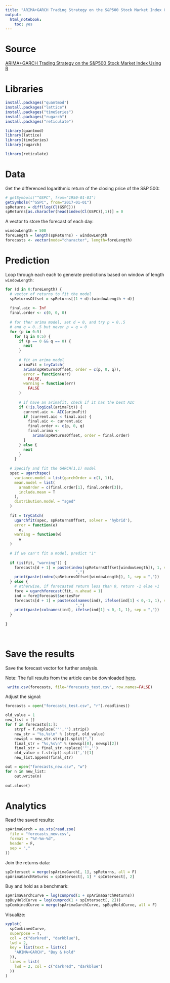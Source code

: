 ```yaml
---
title: "ARIMA+GARCH Trading Strategy on the S&P500 Stock Market Index Using R"
output: 
  html_notebook: 
    toc: yes
---
```


# Source

[ARIMA+GARCH Trading Strategy on the S&P500 Stock Market Index Using R](https://www.quantstart.com/articles/ARIMA-GARCH-Trading-Strategy-on-the-SP500-Stock-Market-Index-Using-R/)

# Libraries

```r
install.packages("quantmod")
install.packages("lattice")
install.packages("timeSeries")
install.packages("rugarch")
install.packages("reticulate")
```

```r
library(quantmod)
library(lattice)
library(timeSeries)
library(rugarch)

library(reticulate)
```


# Data

Get the differenced logarithmic return of the closing price of the S&P 500:

```r
# getSymbols("^GSPC", from="1950-01-01")
getSymbols("^GSPC", from="2017-01-01")
spReturns = diff(log(Cl(GSPC)))
spReturns[as.character(head(index(Cl(GSPC)),1))] = 0
```

A vector to store the forecast of each day:

```r
windowLength = 500
foreLength = length(spReturns) - windowLength
forecasts <- vector(mode="character", length=foreLength)
```

# Prediction

Loop through each each to generate predictions based on window of length `windowLength`:

```r
for (d in 0:foreLength) {
  # vector of returns to fit the model
  spReturnsOffset = spReturns[(1 + d):(windowLength + d)]
  
  final.aic <- Inf
  final.order <- c(0, 0, 0)
  
  # for ther arima model, set d = 0, and try p = 0..5
  # and q = 0..5 but never p = q = 0
  for (p in 0:5)
    for (q in 0:5) {
      if (p == 0 && q == 0) {
        next
      }
      
      # fit an arima model
      arimaFit = tryCatch(
        arima(spReturnsOffset, order = c(p, 0, q)),
        error = function(err)
          FALSE,
        warning = function(err)
          FALSE
      )
      
      # if have an arimafit, check if it has the best AIC
      if (!is.logical(arimaFit)) {
        current.aic <- AIC(arimaFit)
        if (current.aic < final.aic) {
          final.aic <- current.aic
          final.order <- c(p, 0, q)
          final.arima <-
            arima(spReturnsOffset, order = final.order)
        }
      } else {
        next
      }
    }
  
  # Specify and fit the GARCH(1,1) model
  spec = ugarchspec(
    variance.model = list(garchOrder = c(1, 1)),
    mean.model = list(
      armaOrder = c(final.order[1], final.order[3]),
      include.mean = T
    ),
    distribution.model = "sged"
  )
  
  fit = tryCatch(
    ugarchfit(spec, spReturnsOffset, solver = 'hybrid'),
    error = function(e)
      e,
    warning = function(w)
      w
  )
  
  # If we can't fit a model, predict "1"
  
  if (is(fit, "warning")) {
    forecasts[d + 1] = paste(index(spReturnsOffset[windowLength]), 1, sep =
                               ",")
    print(paste(index(spReturnsOffset[windowLength]), 1, sep = ","))
  } else {
    # otherwise, if forecasted return less than 0, return -1 else +1
    fore = ugarchforecast(fit, n.ahead = 1)
    ind = fore@forecast$seriesFor
    forecasts[d + 1] = paste(colnames(ind), ifelse(ind[1] < 0,-1, 1), sep =
                               ",")
    print(paste(colnames(ind), ifelse(ind[1] < 0,-1, 1), sep = ","))
  }
  
}
   
   
```
# Save the results

Save the forecast vector for further analysis.

Note: The full results from the article can be downloaded [here](https://s3.amazonaws.com/quantstartmedia/data/forecasts_new.csv).

```r
 write.csv(forecasts, file="forecasts_test.csv", row.names=FALSE)
```


Adjust the signal:


```python
forecasts = open("forecasts_test.csv", "r").readlines()

old_value = 1
new_list = []
for f in forecasts[1:]:
    strpf = f.replace('"','').strip()
    new_str = "%s,%s\n" % (strpf, old_value)
    newspl = new_str.strip().split(",")
    final_str = "%s,%s\n" % (newspl[0], newspl[2])
    final_str = final_str.replace('"','')
    old_value = f.strip().split(',')[1]
    new_list.append(final_str)

out = open("forecasts_new.csv", "w")
for n in new_list:
    out.write(n)
    
out.close()
```


# Analytics

Read the saved results:

```r

spArimaGarch = as.xts(read.zoo(
  file = "forecasts_new.csv",
  format = "%Y-%m-%d",
  header = F,
  sep = ","
))
```

Join the returns data:

```r
spIntersect = merge(spArimaGarch[, 1], spReturns, all = F)
spArimaGarchReturns = spIntersect[, 1] * spIntersect[, 2]
```

Buy and hold as a benchmark:

```r
spArimaGarchCurve = log(cumprod(1 + spArimaGarchReturns))
spBuyHoldCurve = log(cumprod(1 + spIntersect[, 2]))
spCombinedCurve = merge(spArimaGarchCurve, spBuyHoldCurve, all = F)
```

Visualize:

```r
xyplot(
  spCombinedCurve,
  superpose = T,
  col = c("darkred", "darkblue"),
  lwd = 2,
  key = list(text = list(c(
    "ARIMA+GARCH", "Buy & Hold"
  )),
  lines = list(
    lwd = 2, col = c("darkred", "darkblue")
  ))
)
```

